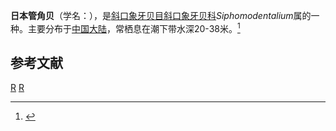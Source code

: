 {{Speciesbox
| taxon = Siphomodentalium japonica
| binomial_authority = Habe, 1960
}}
'''日本管角贝'''（学名：''{{lang|la|Siphomodentalium japonica}}''），是[[斜口象牙贝目|斜口象牙贝目]][[斜口象牙贝科|斜口象牙贝科]]''Siphomodentalium''属的一种。主要分布于[[中国大陆|中国大陆]]，常栖息在潮下带水深20-38米。<ref>{{cite web|url=http://shell.sinica.edu.tw/chinese/shellbase_detail.php?science_no=3980|title=国际贝库：日本管角贝|publisher=台湾贝类资料库|accessdate=2009-08-11|archive-date=2016-03-04|archive-url=https://web.archive.org/web/20160304112705/http://shell.sinica.edu.tw/chinese/shellbase_detail.php?science_no=3980|dead-url=no}}</ref>

== 参考文献 ==
{{reflist}}

{{Taxonbar}}
[[Category:1960年描述的动物|R]]
[[Category:斜口象牙贝科|R]]
